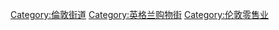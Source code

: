 [[Category:倫敦街道|Category:倫敦街道]]
[[Category:英格兰购物街|Category:英格兰购物街]]
[[Category:伦敦零售业|Category:伦敦零售业]]